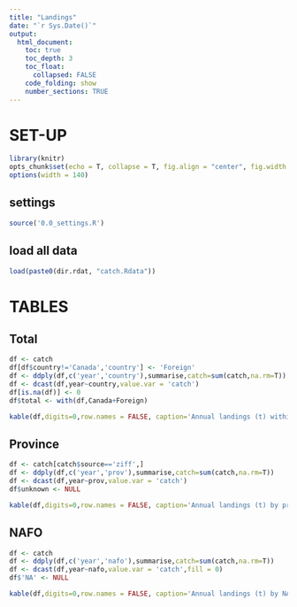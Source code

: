 ```yaml
---
title: "Landings"
date: "`r Sys.Date()`"
output:
  html_document:
    toc: true
    toc_depth: 3
    toc_float:
      collapsed: FALSE
    code_folding: show
    number_sections: TRUE
---
```

    
# SET-UP
```r
library(knitr)
opts_chunk$set(echo = T, collapse = T, fig.align = "center", fig.width = 9, fig.height = 6)
options(width = 140)
```    

## settings
```r
source('0.0_settings.R')
```

## load all data
```r
load(paste0(dir.rdat, "catch.Rdata"))
```

# TABLES {.tabset}

## Total
```r
df <- catch
df[df$country!='Canada','country'] <- 'Foreign'
df <- ddply(df,c('year','country'),summarise,catch=sum(catch,na.rm=T))
df <- dcast(df,year~country,value.var = 'catch')
df[is.na(df)] <- 0
df$total <- with(df,Canada+Foreign)

kable(df,digits=0,row.names = FALSE, caption='Annual landings (t) within Canada’s Exclusive Economic Zone')

```

## Province
```r
df <- catch[catch$source=='ziff',]                                            # how did Thomas got provincial from 1985 onwards?
df <- ddply(df,c('year','prov'),summarise,catch=sum(catch,na.rm=T))
df <- dcast(df,year~prov,value.var = 'catch')
df$unknown <- NULL                                                            # not necessary for now

kable(df,digits=0,row.names = FALSE, caption='Annual landings (t) by province')

```

## NAFO
```r
df <- catch
df <- ddply(df,c('year','nafo'),summarise,catch=sum(catch,na.rm=T))
df <- dcast(df,year~nafo,value.var = 'catch',fill = 0)
df$'NA' <- NULL                                                            # not necessary for now

kable(df,digits=0,row.names = FALSE, caption='Annual landings (t) by NAFO division')

```